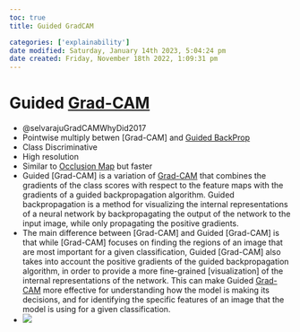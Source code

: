 ```yaml
---
toc: true
title: Guided GradCAM

categories: ['explainability']
date modified: Saturday, January 14th 2023, 5:04:24 pm
date created: Friday, November 18th 2022, 1:09:31 pm
---
```


# Guided [Grad-CAM](Grad-CAM.qmd)

- @selvarajuGradCAMWhyDid2017
- Pointwise multiply betwen [Grad-CAM] and [Guided BackProp](Grad-CAM] and [Guided BackProp.qmd)
- Class Discriminative
- High resolution
- Similar to [Occlusion Map](Occlusion Map.qmd) but faster
- Guided [Grad-CAM] is a variation of [Grad-CAM](Grad-CAM] is a variation of [Grad-CAM.qmd) that combines the gradients of the class scores with respect to the feature maps with the gradients of a guided backpropagation algorithm. Guided backpropagation is a method for visualizing the internal representations of a neural network by backpropagating the output of the network to the input image, while only propagating the positive gradients.
- The main difference between [Grad-CAM] and Guided [Grad-CAM] is that while [Grad-CAM] focuses on finding the regions of an image that are most important for a given classification, Guided [Grad-CAM] also takes into account the positive gradients of the guided backpropagation algorithm, in order to provide a more fine-grained [visualization] of the internal representations of the network. This can make Guided [Grad-CAM](Grad-CAM] and Guided [Grad-CAM] is that while [Grad-CAM] focuses on finding the regions of an image that are most important for a given classification, Guided [Grad-CAM] also takes into account the positive gradients of the guided backpropagation algorithm, in order to provide a more fine-grained [visualization] of the internal representations of the network. This can make Guided [Grad-CAM.qmd) more effective for understanding how the model is making its decisions, and for identifying the specific features of an image that the model is using for a given classification.
- ![](images/1!cPUwFxeQBgkMoMmC1LoZkA.png)


